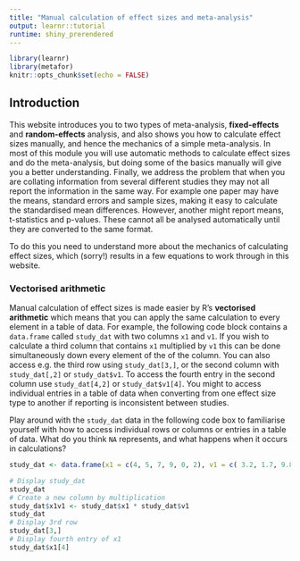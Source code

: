 ```yaml
---
title: "Manual calculation of effect sizes and meta-analysis"
output: learnr::tutorial
runtime: shiny_prerendered
---
```


```r
library(learnr)
library(metafor)
knitr::opts_chunk$set(echo = FALSE)
```


## Introduction
This website introduces you to two types of meta-analysis, **fixed-effects** and **random-effects** analysis, and also shows you how to calculate effect sizes manually, and hence the mechanics of a simple meta-analysis. In most of this module you will use automatic methods to calculate effect sizes and do the meta-analysis, but doing some of the basics manually will give you a better understanding. Finally, we address the problem that when you are collating information from several different studies they may not all report the information in the same way. For example one paper may have the means, standard errors and sample sizes, making it easy to calculate the standardised mean differences. However, another might report means, t-statistics and p-values. These cannot all be analysed automatically until they are converted to the same format.

To do this you need to understand more about the mechanics of calculating effect sizes, which (sorry!) results in a few equations to work through in this website.

### Vectorised arithmetic
Manual calculation of effect sizes is made easier by R's **vectorised arithmetic** which means that you can apply the same  calculation to every element in a table of data. For example, the following code block contains a `data.frame` called `study_dat` with two columns `x1` and `v1`. If you wish to calculate a third column that contains `x1` multiplied by `v1` this can be done simultaneously down every element of the of the column. You can also access e.g. the third row using `study_dat[3,]`, or the second column with `study_dat[,2]` or `study_dat$v1`. To access the fourth entry in the second column use `study_dat[4,2]` or `study_dat$v1[4]`. You might to access individual entries in a table of data when converting from one effect size type to another if reporting is inconsistent between studies.

Play around with the `study_dat` data in the following code box to familiarise yourself with how to access individual rows or columns or entries in a table of data. What do you think `NA` represents, and what happens when it occurs in calculations?

```r
study_dat <- data.frame(x1 = c(4, 5, 7, 9, 0, 2), v1 = c( 3.2, 1.7, 9.8, NA, 4.0, 3.3))
```

```r
# Display study_dat
study_dat
# Create a new column by multiplication
study_dat$x1v1 <- study_dat$x1 * study_dat$v1
study_dat
# Display 3rd row
study_dat[3,]
# Display fourth entry of x1
study_dat$x1[4]
```

